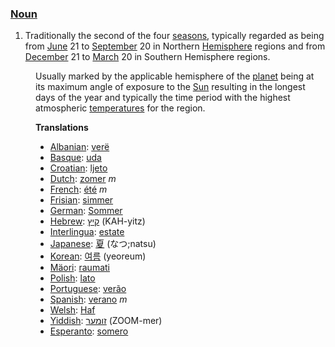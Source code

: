 ===[[Noun]]===
# Traditionally the second of the four [[season]]s, typically regarded as being from [[June]] 21 to [[September]] 20 in Northern [[Hemisphere]] regions and from [[December]] 21 to [[March]] 20 in Southern Hemisphere regions.
:Usually marked by the applicable hemisphere of the [[planet]] being at its maximum angle of exposure to the [[Sun]] resulting in the longest days of the year and  typically the time period with the highest atmospheric [[temperature]]s for the region. 

:'''Translations'''
:*[[Albanian]]: [[verë]]
:*[[Basque]]: [[uda]]
:*[[Croatian]]: [[ljeto]]
:*[[Dutch]]: [[zomer]] ''m''
:*[[French]]: [[été]] ''m''
:*[[Frisian]]: [[simmer]]
:*[[German]]: [[Sommer]]
:*[[Hebrew]]: [[קיץ]] (KAH-yitz)
:*[[Interlingua]]: [[estate]]
:*[[Japanese]]: [[夏]] (なつ;natsu)
:*[[Korean]]: [[여름]] (yeoreum)
:*[[Mäori]]: [[raumati]]
:*[[Polish]]: [[lato]]
:*[[Portuguese]]: [[verão]]
:*[[Spanish]]: [[verano]] ''m''
:*[[Welsh]]: [[Haf]]
:*[[Yiddish]]: [[זומער]] (ZOOM-mer)
:*[[Esperanto]]: [[somero]]